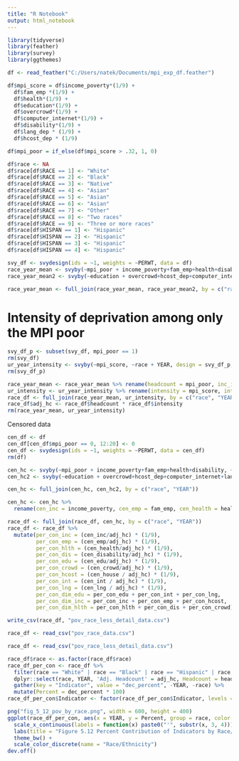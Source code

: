 ```yaml
---
title: "R Notebook"
output: html_notebook
---
```


```r
library(tidyverse)
library(feather)
library(survey)
library(ggthemes)
```

```r
df <- read_feather("C:/Users/natek/Documents/mpi_exp_df.feather")
```

```r
df$mpi_score = df$income_poverty*(1/9) + 
  df$fam_emp *(1/9) + 
  df$health*(1/9) + 
  df$education*(1/9) +
  df$overcrowd*(1/9) +
  df$computer_internet*(1/9) + 
  df$disability*(1/9) +
  df$lang_dep * (1/9) +
  df$hcost_dep * (1/9)

df$mpi_poor = if_else(df$mpi_score > .32, 1, 0)
```

```r
df$race <- NA
df$race[df$RACE == 1] <- "White"
df$race[df$RACE == 2] <- "Black"
df$race[df$RACE == 3] <- "Native"
df$race[df$RACE == 4] <- "Asian"
df$race[df$RACE == 5] <- "Asian"
df$race[df$RACE == 6] <- "Asian"
df$race[df$RACE == 7] <- "Other"
df$race[df$RACE == 8] <- "Two races"
df$race[df$RACE == 9] <- "Three or more races"
df$race[df$HISPAN == 1] <- "Hispanic"
df$race[df$HISPAN == 2] <- "Hispanic"
df$race[df$HISPAN == 3] <- "Hispanic"
df$race[df$HISPAN == 4] <- "Hispanic"


```



```r
svy_df <- svydesign(ids = ~1, weights = ~PERWT, data = df)
race_year_mean <- svyby(~mpi_poor + income_poverty+fam_emp+health+disability, ~race + YEAR, design = svy_df, svymean)
race_year_mean2 <- svyby(~education + overcrowd+hcost_dep+computer_internet+lang_dep, ~race + YEAR, design = svy_df, svymean)

race_year_mean <- full_join(race_year_mean, race_year_mean2, by = c("race", "YEAR"))

```

# Intensity of deprivation among only the MPI poor
```r
svy_df_p <- subset(svy_df, mpi_poor == 1)
rm(svy_df)
ur_year_intensity <- svyby(~mpi_score, ~race + YEAR, design = svy_df_p, svymean)
rm(svy_df_p)
```

```r
race_year_mean <- race_year_mean %>% rename(headcount = mpi_poor, inc_inc = income_poverty, inc_emp = fam_emp, inc_health = health, inc_dis = disability, inc_edu = education, inc_crowd = overcrowd, inc_house = hcost_dep, inc_int = computer_internet, inc_lng = lang_dep, se_headcount = se.mpi_poor, se_inc_inc = se.income_poverty, se_inc_emp = se.fam_emp, se_inc_health = se.health, se_inc_dis = se.disability, se_inc_edu = se.education, se_inc_crowd = se.overcrowd, se_inc_house = se.hcost_dep, se_inc_int = se.computer_internet, se_inc_lng = se.lang_dep)
ur_intensity <- ur_year_intensity %>% rename(intensity = mpi_score, int_se = se)
race_df <- full_join(race_year_mean, ur_intensity, by = c("race", "YEAR"))
race_df$adj_hc <- race_df$headcount * race_df$intensity
rm(race_year_mean, ur_year_intensity)
```

Censored data
```r
cen_df <- df
cen_df[cen_df$mpi_poor == 0, 12:20] <- 0
cen_df <- svydesign(ids = ~1, weights = ~PERWT, data = cen_df)
rm(df)
```

```r
cen_hc <- svyby(~mpi_poor + income_poverty+fam_emp+health+disability, ~race + YEAR, design = cen_df, svymean)
cen_hc2 <- svyby(~education + overcrowd+hcost_dep+computer_internet+lang_dep, ~race + YEAR, design = cen_df, svymean)

cen_hc <- full_join(cen_hc, cen_hc2, by = c("race", "YEAR"))
```

```r
cen_hc <- cen_hc %>%
  rename(cen_inc = income_poverty, cen_emp = fam_emp, cen_health = health, cen_disability = disability, cen_edu = education, cen_crowd = overcrowd, cen_house = hcost_dep, cen_int = computer_internet, cen_lng = lang_dep, se_cen_inc = se.income_poverty, se_cen_emp = se.fam_emp, se_cen_health = se.health, se_cen_disability = se.disability, se_cen_edu = se.education, se_cen_crowd = se.overcrowd, se_cen_house = se.hcost_dep, se_cen_int = se.computer_internet, se_cen_lng = se.lang_dep)
```


```r
race_df <- full_join(race_df, cen_hc, by = c("race", "YEAR"))
race_df <- race_df %>%
  mutate(per_con_inc = (cen_inc/adj_hc) * (1/9),
         per_con_emp = (cen_emp/adj_hc) * (1/9),
         per_con_hlth = (cen_health/adj_hc) * (1/9),
         per_con_dis = (cen_disability/adj_hc) * (1/9),
         per_con_edu = (cen_edu/adj_hc) * (1/9),
         per_con_crowd = (cen_crowd/adj_hc) * (1/9),
         per_con_hcost = (cen_house / adj_hc) * (1/9),
         per_con_int = (cen_int / adj_hc) * (1/9),
         per_con_lng = (cen_lng / adj_hc) * (1/9), 
         per_con_dim_edu = per_con_edu + per_con_int + per_con_lng,
         per_con_dim_inc = per_con_inc + per_con_emp + per_con_hcost,
         per_con_dim_hlth = per_con_hlth + per_con_dis + per_con_crowd)
```

```r
write_csv(race_df, "pov_race_less_detail_data.csv")
```

```r
race_df <- read_csv("pov_race_data.csv")
```

```r
race_df <- read_csv("pov_race_less_detail_data.csv")
```

```r
race_df$race <- as.factor(race_df$race)
race_df_per_con <- race_df %>%
  filter(race == "White" | race == "Black" | race == "Hispanic" | race == "Asian") %>%
  dplyr::select(race, YEAR, 'Adj. Headcount' = adj_hc, Headcount = headcount, Intensity = intensity, Income = per_con_inc, Employment = per_con_emp, 'Health Insurance' = per_con_hlth, Disability = per_con_dis, 'HS Degree' = per_con_edu, Overcrowding = per_con_crowd, 'Housing Cost' = per_con_hcost, Internet = per_con_int, Language = per_con_lng) %>%
  gather(key = "Indicator", value = "dec_percent", -YEAR, -race) %>%
  mutate(Percent = dec_percent * 100)
race_df_per_con$Indicator <- factor(race_df_per_con$Indicator, levels = c("Adj. Headcount", "Health Insurance", "HS Degree", "Income", "Headcount", "Disability", "Internet", "Employment", "Intensity", "Overcrowding", "Language", "Housing Cost"))
```


```r
png("fig_5_12_pov_by_race.png", width = 600, height = 400)
ggplot(race_df_per_con, aes(x = YEAR, y = Percent, group = race, color = race)) + geom_line() + geom_point() + facet_wrap(~Indicator) + 
  scale_x_continuous(labels = function(x) paste0("'", substr(x, 3, 4))) +
  labs(title = "Figure 5.12 Percent Contribution of Indicators by Race/Ethnicity", x = "Year", y = "Percent") + 
  theme_bw() + 
  scale_color_discrete(name = "Race/Ethnicity")
dev.off()
```

